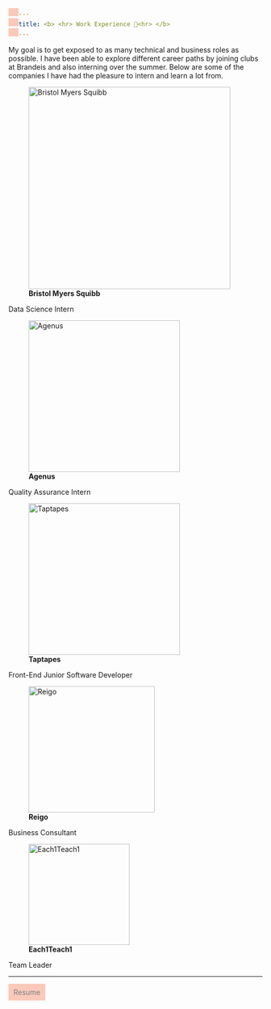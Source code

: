 ```yaml
---
title: <b> <hr> Work Experience 💼<hr> </b>
---
```


My goal is to get exposed to as many technical and business roles as possible. I have been able to explore different career paths by joining clubs at Brandeis and also interning over the summer. Below are some of the companies I have had the pleasure to intern and learn a lot from.

![**Bristol Myers Squibb**](pictures/bms.png){width="400"}

Data Science Intern

![**Agenus**](pictures/agenus.png){width="300"}

Quality Assurance Intern

![**Taptapes**](pictures/taptapes.png){width="300"}

Front-End Junior Software Developer 

![**Reigo**](pictures/reigo.png){width="250"}

Business Consultant

![**Each1Teach1**](pictures/each1teach1.png){width="200"}

Team Leader 

<hr>

<style>
a:link, a:visited {
  background-color: #FAC9BA;
  color: grey;
  padding: 8px 10px;
  text-align: center;
  text-decoration: none;
  display: inline-block;
}

a:hover, a:active {
  background-color: #FAC9BA;
}
</style>

<a href="resume.pdf" class="btn btn-info" role="button">Resume </a>
